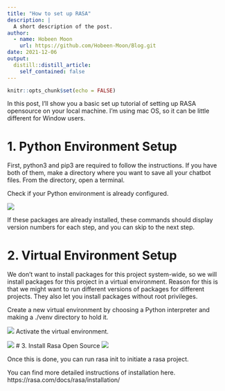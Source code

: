 ```yaml
---
title: "How to set up RASA"
description: |
  A short description of the post.
author:
  - name: Hobeen Moon
    url: https://github.com/Hobeen-Moon/Blog.git
date: 2021-12-06
output:
  distill::distill_article:
    self_contained: false
---
```



```r
knitr::opts_chunk$set(echo = FALSE)
```

In this post, I’ll show you a basic set up tutorial of setting up RASA opensource on your local machine. I’m using mac OS, so it can be little different for Window users.


# 1. Python Environment Setup
First, python3 and pip3 are required to follow the instructions. If you have both of them, make a directory where you want to save all your chatbot files. From the directory, open a terminal.

Check if your Python environment is already configured.

![](C:/Users/qlekr/Desktop/SCHOOL/2021 Fall/Senior Project/11.png)

If these packages are already installed, these commands should display version numbers for each step, and you can skip to the next step.

# 2. Virtual Environment Setup
We don’t want to install packages for this project system-wide, so we will install packages for this project in a virtual environment. Reason for this is that we might want to run different versions of packages for different projects. They also let you install packages without root privileges.

Create a new virtual environment by choosing a Python interpreter and making a ./venv directory to hold it.

![](C:/Users/qlekr/Desktop/SCHOOL/2021 Fall/Senior Project/12.png)
Activate the virtual environment.

![](C:/Users/qlekr/Desktop/SCHOOL/2021 Fall/Senior Project/13.png)
# 3. Install Rasa Open Source
![](C:/Users/qlekr/Desktop/SCHOOL/2021 Fall/Senior Project/14.png)

Once this is done, you can run rasa init to initiate a rasa project.

You can find more detailed instructions of installation here. https://rasa.com/docs/rasa/installation/





